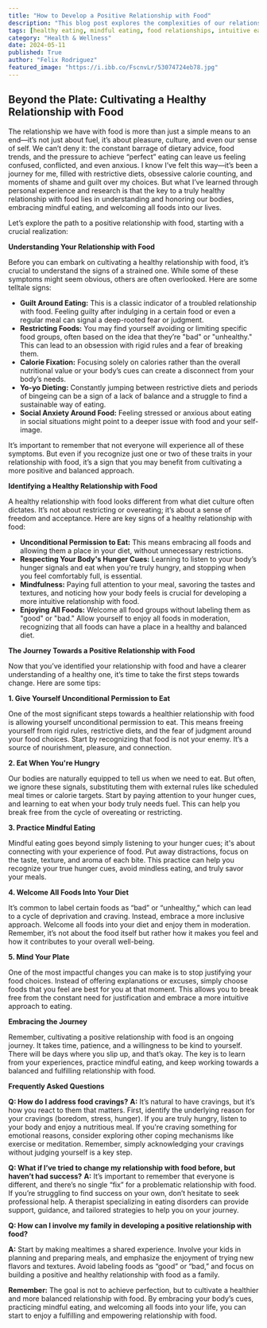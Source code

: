 ```yaml
---
title: "How to Develop a Positive Relationship with Food"
description: "This blog post explores the complexities of our relationship with food, moving beyond restrictive diets and focusing on mindful eating, body respect, and welcoming all foods. It provides practical tips and strategies for developing a positive and balanced approach to food."
tags: [healthy eating, mindful eating, food relationships, intuitive eating, body image, nutrition, food psychology, eating disorders, wellness, lifestyle]
category: "Health & Wellness"
date: 2024-05-11
published: True
author: "Felix Rodriguez"
featured_image: "https://i.ibb.co/FscnvLr/53074724eb78.jpg"
---
```


##  Beyond the Plate: Cultivating a Healthy Relationship with Food

The relationship we have with food is more than just a simple means to an end—it’s not just about fuel, it’s about pleasure, culture, and even our sense of self.  We can’t deny it: the constant barrage of dietary advice, food trends, and the pressure to achieve “perfect” eating can leave us feeling confused, conflicted, and even anxious. I know I’ve felt this way—it’s been a journey for me, filled with restrictive diets, obsessive calorie counting, and moments of shame and guilt over my choices. But what I’ve learned through personal experience and research is that the key to a truly healthy relationship with food lies in understanding and honoring our bodies, embracing mindful eating, and welcoming all foods into our lives. 

Let’s explore the path to a positive relationship with food, starting with a crucial realization:

**Understanding Your Relationship with Food**

Before you can embark on cultivating a healthy relationship with food, it’s crucial to understand the signs of a strained one.  While some of these symptoms might seem obvious, others are often overlooked. Here are some telltale signs:

* **Guilt Around Eating:** This is a classic indicator of a troubled relationship with food. Feeling guilty after indulging in a certain food or even a regular meal can signal a deep-rooted fear or judgment. 
* **Restricting Foods:**  You may find yourself avoiding or limiting specific food groups, often based on the idea that they’re "bad" or "unhealthy."  This can lead to an obsession with rigid rules and a fear of breaking them.
* **Calorie Fixation:** Focusing solely on calories rather than the overall nutritional value or your body’s cues can create a disconnect from your body’s needs.
* **Yo-yo Dieting:**  Constantly jumping between restrictive diets and periods of bingeing can be a sign of a lack of balance and a struggle to find a sustainable way of eating.
* **Social Anxiety Around Food:**  Feeling stressed or anxious about eating in social situations might point to a deeper issue with food and your self-image.

It’s important to remember that not everyone will experience all of these symptoms. But even if you recognize just one or two of these traits in your relationship with food, it’s a sign that you may benefit from cultivating a more positive and balanced approach.

**Identifying a Healthy Relationship with Food**

A healthy relationship with food looks different from what diet culture often dictates. It’s not about restricting or overeating; it’s about a sense of freedom and acceptance.  Here are key signs of a healthy relationship with food:

* **Unconditional Permission to Eat:** This means embracing all foods and allowing them a place in your diet, without unnecessary restrictions.
* **Respecting Your Body's Hunger Cues:** Learning to listen to your body’s hunger signals and eat when you're truly hungry, and stopping when you feel comfortably full, is essential.
* **Mindfulness:**  Paying full attention to your meal, savoring the tastes and textures, and noticing how your body feels is crucial for developing a more intuitive relationship with food.
* **Enjoying All Foods:**  Welcome all food groups without labeling them as "good" or "bad."  Allow yourself to enjoy all foods in moderation, recognizing that all foods can have a place in a healthy and balanced diet.

**The Journey Towards a Positive Relationship with Food**

Now that you’ve identified your relationship with food and have a clearer understanding of a healthy one, it’s time to take the first steps towards change.  Here are some tips:

**1. Give Yourself Unconditional Permission to Eat**

One of the most significant steps towards a healthier relationship with food is allowing yourself unconditional permission to eat.  This means freeing yourself from rigid rules, restrictive diets, and the fear of judgment around your food choices.  Start by recognizing that food is not your enemy.  It’s a source of nourishment, pleasure, and connection.

**2. Eat When You're Hungry**

Our bodies are naturally equipped to tell us when we need to eat. But often, we ignore these signals, substituting them with external rules like scheduled meal times or calorie targets.   Start by paying attention to your hunger cues, and learning to eat when your body truly needs fuel.  This can help you break free from the cycle of overeating or restricting.

**3. Practice Mindful Eating**

Mindful eating goes beyond simply listening to your hunger cues; it's about connecting with your experience of food. Put away distractions, focus on the taste, texture, and aroma of each bite.  This practice can help you recognize your true hunger cues, avoid mindless eating, and truly savor your meals.

**4. Welcome All Foods Into Your Diet**

It’s common to label certain foods as “bad” or “unhealthy,” which can lead to a cycle of deprivation and craving. Instead, embrace a more inclusive approach.  Welcome all foods into your diet and enjoy them in moderation. Remember, it’s not about the food itself but rather how it makes you feel and how it contributes to your overall well-being.

**5. Mind Your Plate**

One of the most impactful changes you can make is to stop justifying your food choices.  Instead of offering explanations or excuses, simply choose foods that you feel are best for you at that moment.  This allows you to break free from the constant need for justification and embrace a more intuitive approach to eating.

**Embracing the Journey**

Remember, cultivating a positive relationship with food is an ongoing journey.  It takes time, patience, and a willingness to be kind to yourself. There will be days where you slip up, and that’s okay.  The key is to learn from your experiences, practice mindful eating, and keep working towards a balanced and fulfilling relationship with food.  

**Frequently Asked Questions**

**Q: How do I address food cravings?**
**A:** It’s natural to have cravings, but it’s how you react to them that matters. First, identify the underlying reason for your cravings (boredom, stress, hunger).  If you are truly hungry, listen to your body and enjoy a nutritious meal.  If you're craving something for emotional reasons, consider exploring other coping mechanisms like exercise or meditation.  Remember, simply acknowledging your cravings without judging yourself is a key step.

**Q: What if I’ve tried to change my relationship with food before, but haven’t had success?**
**A:** It’s important to remember that everyone is different, and there’s no single “fix” for a problematic relationship with food.  If you’re struggling to find success on your own, don’t hesitate to seek professional help. A therapist specializing in eating disorders can provide support, guidance, and tailored strategies to help you on your journey. 

**Q: How can I involve my family in developing a positive relationship with food?**

**A:**  Start by making mealtimes a shared experience.  Involve your kids in planning and preparing meals, and  emphasize the enjoyment of trying new flavors and textures.  Avoid labeling foods as “good” or “bad,” and focus on building a positive and healthy relationship with food as a family.

**Remember:**  The goal is not to achieve perfection, but to cultivate a healthier and more balanced relationship with food.  By embracing your body’s cues, practicing mindful eating, and welcoming all foods into your life, you can start to enjoy a fulfilling and empowering relationship with food.